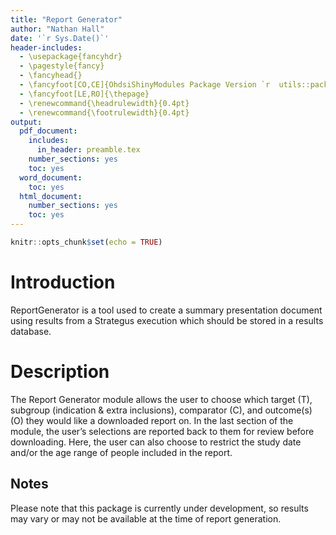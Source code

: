 ```yaml
---
title: "Report Generator"
author: "Nathan Hall"
date: '`r Sys.Date()`'
header-includes:
  - \usepackage{fancyhdr}
  - \pagestyle{fancy}
  - \fancyhead{}
  - \fancyfoot[CO,CE]{OhdsiShinyModules Package Version `r  utils::packageVersion("OhdsiShinyModules")`}
  - \fancyfoot[LE,RO]{\thepage}
  - \renewcommand{\headrulewidth}{0.4pt}
  - \renewcommand{\footrulewidth}{0.4pt}
output:
  pdf_document:
    includes:
      in_header: preamble.tex
    number_sections: yes
    toc: yes
  word_document:
    toc: yes
  html_document:
    number_sections: yes
    toc: yes
---
```

<!--
%\VignetteEngine{knitr}
%\VignetteIndexEntry{Adding Shiny Modules}
-->
  
```r
knitr::opts_chunk$set(echo = TRUE)
```

# Introduction

ReportGenerator is a tool used to create a summary presentation document using results from a Strategus execution which should be stored in a results database. 

# Description

The Report Generator module allows the user to choose which target (T), subgroup (indication & extra inclusions), comparator (C), and outcome(s) (O) they would like a downloaded report on. In the last section of the module, the user's selections are reported back to them for review before downloading. Here, the user can also choose to restrict the study date and/or the age range of people included in the report. 

## Notes

Please note that this package is currently under development, so results may vary or may not be available at the time of report generation.



